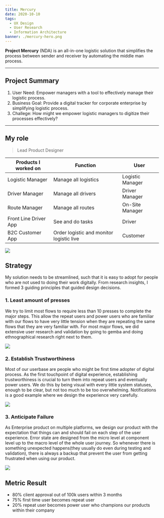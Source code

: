 ```yaml
---
title: Mercury
date: 2020-10-10
tags:
  - UX Design
  - User Research
  - Information Architecture
banner: ./mercury-hero.png
---
```


**Project Mercury** (NDA) is an all-in-one logistic solution that simplifies the process between sender and receiver by automating the middle man process.

---

## Project Summary

1. User Need: Empower managers with a tool to effectively manage their logistic process.
2. Business Goal: Provide a digital tracker for corporate enterprise by simplifying logistic process.
3. Challege: How might we empower logistic managers to digitize their processes effectively?

---

## My role

> Lead Product Designer

| Products I worked on  | Function                                 | User             |
| --------------------- | ---------------------------------------- | ---------------- |
| Logistic Manager      | Manage all logistics                     | Logistic Manager |
| Driver Manager        | Manage all drivers                       | Driver Manager   |
| Route Manager         | Manage all routes                        | On-Site Manager  |
| Front Line Driver App | See and do tasks                         | Driver           |
| B2C Customer App      | Order logistic and monitor logistic live | Customer         |

![](./mercury-1.png)

## Strategy

My solution needs to be streamlined, such that it is easy to adopt for people who are not used to doing their work digitally. From research insights, I formed 3 guiding principles that guided design decisions.

### 1. Least amount of presses

We try to limit most flows to require less than 10 presses to complete the major steps. This allow the repeat users and power users who are familiar with our flows to have very little tension when they are repeating the same flows that they are very familiar with. For most major flows, we did extensive user research and validation by going to gemba and doing ethnographical research right next to them.

![](./mercury-flow.png)

### 2. Establish Trustworthiness

Most of our userbase are people who might be first time adopter of digital process. As the first touchpoint of digital experience, establishing trustworthiness is crucial to turn them into repeat users and eventually power users. We do this by being visual with every little system statuses, enough to be clear, but not too much to be too overwhelming. Notifications is a good example where we design the experience very carefully.

![](./mercury-3.png)

### 3. Anticipate Failure

As Enterprise product on multiple platforms, we design our product with the expectation that things can and should fail on each step of the user experience. Error state are designed from the micro level at component level up to the macro level of the whole user journey. So whenever there is something unexpected happens(they usually do even during testing and validation), there is always a backup that prevent the user from getting frustrated when using our product.

![](./mercury-2.png)

## Metric Result

- 80% client approval out of 100k users within 3 months
- 75% first time user becomes repeat user
- 20% repeat user becomes power user who champions our products within their company
